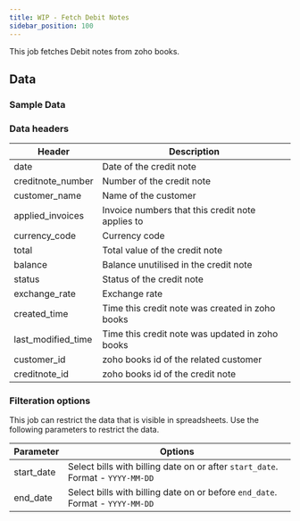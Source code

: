 ```yaml
---
title: WIP - Fetch Debit Notes
sidebar_position: 100
---
```


This job fetches Debit notes from zoho books. 

<AddJob
  template="gsheet_zoho_books_db_get_debit_notes"
/>

## Data

### Sample Data

<Gsheet
  src="https://docs.google.com/spreadsheets/d/1-gX-uq5YrTW-6gQJYM-mNXitEOfJLTiQCvPtV8CR1Yc/edit#gid=1348788228"
/>


### Data headers

| Header | Description |
|----|----|
| date | Date of the credit note |
| creditnote_number | Number of the credit note |
| customer_name | Name of the customer |
| applied_invoices | Invoice numbers that this credit note applies to |
| currency_code | Currency code |
| total | Total value of the credit note |
| balance | Balance unutilised in the credit note |
| status | Status of the credit note |
| exchange_rate | Exchange rate |
| created_time | Time this credit note was created in zoho books |
| last_modified_time | Time this credit note was updated in zoho books |
| customer_id | zoho books id of the related customer |
| creditnote_id | zoho books id of the credit note |

### Filteration options

This job can restrict the data that is visible in spreadsheets. Use the following parameters to restrict the data.

| Parameter | Options |
|----|----|
| start_date | Select bills with billing date on or after `start_date`. Format - `YYYY-MM-DD` |
| end_date | Select bills with billing date on or before `end_date`. Format - `YYYY-MM-DD` |
<!---
| contact_id | Select bills related to a particular contact (either customer or vendor). Contact id is the id of the customer or vendor from zoho books.  |
-->

<!---
## Others

### Similar jobs

Similar sort of data can be achieved by using get accounting transaction job and filtering it by invoice type. 

### Reports that use this job

Here are some of the report templates that use this job: 
-->